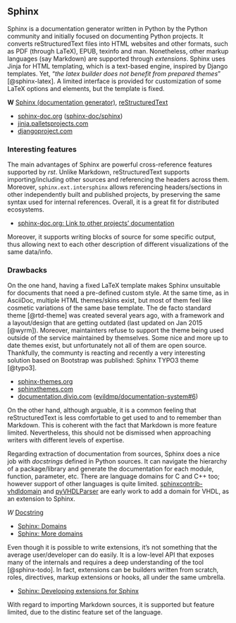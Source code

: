 ## Sphinx

Sphinx is a documentation generator written in Python by the Python community and initially focused on documenting
Python projects.
It converts reStructuredText files into HTML websites and other formats, such as PDF (through LaTeX), EPUB, texinfo and
man.
Nonetheless, other markup languages (say Markdown) are supported through *extensions*.
Sphinx uses Jinja for HTML templating, which is a text-based engine, inspired by Django templates.
Yet, "*the latex builder does not benefit from prepared themes*" [@sphinx-latex].
A limited interface is provided for customization of some LaTeX options and elements, but the template is fixed.

<aside>
**W** [Sphinx (documentation generator)](https://en.wikipedia.org/wiki/Sphinx_(documentation_generator)), [reStructuredText](https://en.wikipedia.org/wiki/ReStructuredText)

- [sphinx-doc.org](https://www.sphinx-doc.org) ([sphinx-doc/sphinx](https://github.com/sphinx-doc/sphinx))
- [jinja.palletsprojects.com](https://jinja.palletsprojects.com/)
- [djangoproject.com](https://www.djangoproject.com/)
</aside>

### Interesting features

The main advantages of Sphinx are powerful cross-reference features supported by *rst*.
Unlike Markdown, reStructuredText supports importing/including other sources and referencing the headers across them.
Moreover, `sphinx.ext.intersphinx` allows referencing headers/sections in other independently built and published
projects, by preserving the same syntax used for internal references.
Overall, it is a great fit for distributed ecosystems.

<aside>
- [sphinx-doc.org: Link to other projects’ documentation](https://www.sphinx-doc.org/en/master/usage/extensions/intersphinx.html)
</aside>

Moreover, it supports writing blocks of source for some specific output, thus allowing next to each other description of
different visualizations of the same data/info.

### Drawbacks

On the one hand, having a fixed LaTeX template makes Sphinx unsuitable for documents that need a pre-defined custom
style.
At the same time, as in AsciiDoc, multiple HTML themes/skins exist, but most of them feel like cosmetic variations of
the same base template.
The de facto standard theme [@rtd-theme] was created several years ago, with a framework and a layout/design that are
getting outdated (last updated on Jan 2015 [@wyrm]).
Moreover, maintainters refuse to support the theme being used outside of the service maintained by themselves.
Some nice and more up to date themes exist, but unfortunately not all of them are open source.
Thankfully, the communty is reacting and recently a very interesting solution based on Bootstrap was published:
Sphinx TYPO3 theme [@typo3].

<aside>
- [sphinx-themes.org](https://sphinx-themes.org/)
- [sphinxthemes.com](https://sphinxthemes.com/)
- [documentation.divio.com](https://documentation.divio.com/) ([evildmp/documentation-system#6](https://github.com/evildmp/documentation-system/issues/6))
</aside>

On the other hand, although arguable, it is a common feeling that reStructuredText is less comfortable to get used to
and to remember than Markdown.
This is coherent with the fact that Markdown is more feature limited.
Nevertheless, this should not be dismissed when approaching writers with different levels of expertise.

Regarding extraction of documentation from sources, Sphinx does a nice job with *docstrings* defined in Python sources.
It can navigate the hierarchy of a package/library and generate the documentation for each module, function, parameter,
etc.
There are language domains for C and C++ too; however support of other languages is quite limited.
[sphinxcontrib-vhdldomain](https://github.com/Paebbels/sphinxcontrib-vhdldomain) and
[pyVHDLParser](https://github.com/Paebbels/pyVHDLParser) are early work to add a domain for VHDL, as an extension to
Sphinx.

<aside>
*W* [Docstring](https://en.wikipedia.org/wiki/Docstring)

- [Sphinx: Domains](https://www.sphinx-doc.org/en/master/usage/restructuredtext/domains.html)
- [Sphinx: More domains](https://www.sphinx-doc.org/en/master/usage/restructuredtext/domains.html#more-domains)
</aside>

Even though it is possible to write extensions, it's not something that the average user/developer can do easily.
It is a low-level API that exposes many of the internals and requires a deep understanding of the tool [@sphinx-todo].
In fact, extensions can be builders written from scratch, roles, directives, markup extensions or hooks, all under the
same umbrella.

<aside>
- [Sphinx: Developing extensions for Sphinx](https://www.sphinx-doc.org/en/master/extdev/index.html)
</aside>

With regard to importing Markdown sources, it is supported but feature limited, due to the distinc feature set of the
language.
